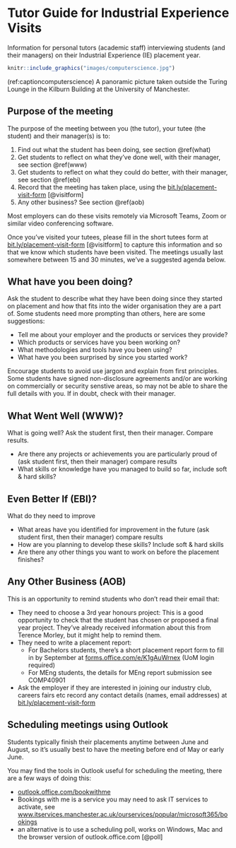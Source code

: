 # Tutor Guide for Industrial Experience Visits {#tutors}

Information for personal tutors (academic staff) interviewing students (and their managers) on their Industrial Experience (IE) placement year.

```r
knitr::include_graphics("images/computerscience.jpg")
```

(ref:captioncomputerscience) A panoramic picture taken outside the Turing Lounge in the Kilburn Building at the University of Manchester.  

## Purpose of the meeting {#purpose}
The purpose of the meeting between you (the tutor), your tutee (the student) and their manager(s) is to: 

1. Find out what the student has been doing, see section \@ref(what) 
1. Get students to reflect on what they’ve done well, with their manager, see section \@ref(www) 
1. Get students to reflect on what they could do better, with their manager, see section \@ref(ebi) 
1. Record that the meeting has taken place, using the [bit.ly/placement-visit-form](bit.ly/placement-visit-form) [@visitform]
1. Any other business? See section \@ref(aob) 

Most employers can do these visits remotely via Microsoft Teams, Zoom or similar video conferencing software.

Once you’ve visited your tutees, please fill in the short tutees form at [bit.ly/placement-visit-form](bit.ly/placement-visit-form) [@visitform] to capture this information and so that we know which students have been visited. The meetings usually last somewhere between 15 and 30 minutes, we've a suggested agenda below.

## What have you been doing? {#what}

Ask the student to describe what they have been doing since they started on placement and how that fits into the wider organisation they are a part of. Some students need more prompting than others, here are some suggestions:

* Tell me about your employer and the products or services they provide?
* Which products or services have you been working on?
* What methodologies and tools have you been using?
* What have you been surprised by since you started work?

Encourage students to avoid use jargon and explain from first principles. Some students have signed non-disclosure agreements and/or are working on commercially or security senstive areas, so may not be able to share the full details with you. If in doubt, check with their manager. 


## What Went Well (WWW)? {#www}

What is going well? Ask the student first, then their manager. Compare results.


* Are there any projects or achievements you are particularly proud of (ask student first, then their manager) compare results
* What skills or knowledge have you managed to build so far, include soft & hard skills?

## Even Better If (EBI)? {#ebi}

What do they need to improve 

* What areas have you identified for improvement in the future (ask student first, then their manager) compare results
* How are you planning to develop these skills? Include soft & hard skills
* Are there any other things you want to work on before the placement finishes?

## Any Other Business (AOB) {#aob}

This is an opportunity to remind students who don't read their email that: 

*  They need to choose a 3rd year honours project: This is a good opportunity to check that the student has chosen or proposed a final year project. They’ve already received information about this from Terence Morley, but it might help to remind them.
* They need to write a placement report:  
    + For Bachelors students, there’s a short placement report form to fill in by September at [forms.office.com/e/K1gAuWrnex](https://forms.office.com/e/K1gAuWrnex) (UoM login required)
    + For MEng students, the details for MEng report submission see COMP40901 
* Ask the employer if they are interested in joining our industry club, careers fairs etc record any contact details (names, email addresses) at [bit.ly/placement-visit-form](bit.ly/placement-visit-form)


## Scheduling meetings using Outlook {#schedule}

Students typically finish their placements anytime between June and August, so it’s usually best to have the meeting before end of May or early June.

You may find the tools in Outlook useful for scheduling the meeting, there are a few ways of doing this:

* [outlook.office.com/bookwithme](https://outlook.office.com/bookwithme)
* Bookings with me is a service you may need to ask IT services to activate, see [www.itservices.manchester.ac.uk/ourservices/popular/microsoft365/bookings](https://www.itservices.manchester.ac.uk/ourservices/popular/microsoft365/bookings/)
* an alternative is to use a scheduling poll, works on Windows, Mac and the browser version of outlook.office.com [@poll]
